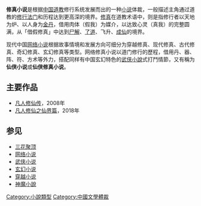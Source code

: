 {{unreferenced|time=2011-09-09T14:35:46+00:00}}
'''修真小说'''是根据[[中国|中国]][[道教|道教]]修行系统发展而出的一种[[小说|小说]]体裁，一般描述主角通过道教的[[修煉|修行法门]]和历程达到更高深的境界。[[修真|修真]]在道教术语中，则是指修行者以天地为炉、以人身为[[炼丹|金丹]]，借用肉体（假我）为媒介，以达致心灵（真我）的完整圆满，从「借假修真」中达到[[尸解|尸解]]、[[道|了道]]、飞升、[[成仙|成仙]]的境界。

现代中国[[网络小说|网络小说]]根据故事情境和发展方向可细分为穿越修真、现代修真、古代修真、奇幻修真、玄幻修真等类型。网络修真小说以道门修行的歷程，借用丹、器、阵、符、方术等外力，搭配同样有中国玄幻特色的[[武侠小說|武侠小說]]式打鬥情節，又有稱为'''仙侠小说'''或'''仙侠修真小说'''。

==主要作品==
* [[凡人修仙传|凡人修仙传]]，2008年
* [[凡人修仙之仙界篇|凡人修仙之仙界篇]]，2018年

==参见==
* [[三花聚頂|三花聚顶]]
*[[网络小说|网络小说]]
* [[武侠小说|武侠小说]]
* [[玄幻小说|玄幻小说]]
* [[穿越小说|穿越小说]]
* [[神魔小說|神魔小說]]

{{文学小作品}}

[[Category:小說類型|Category:小說類型]]
[[Category:中國文學體裁|Category:中國文學體裁]]